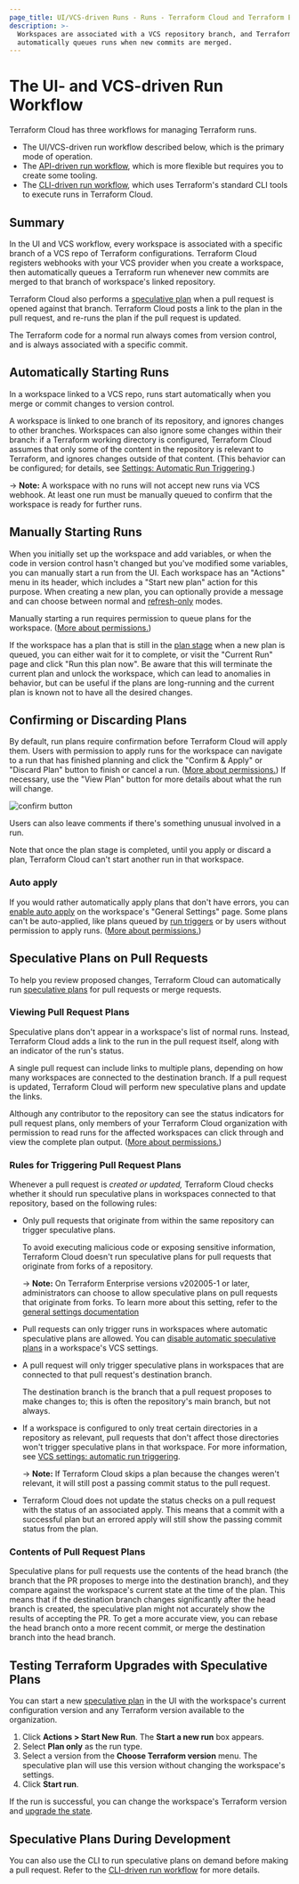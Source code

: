 ```yaml
---
page_title: UI/VCS-driven Runs - Runs - Terraform Cloud and Terraform Enterprise
description: >-
  Workspaces are associated with a VCS repository branch, and Terraform Cloud
  automatically queues runs when new commits are merged.
---
```


# The UI- and VCS-driven Run Workflow

Terraform Cloud has three workflows for managing Terraform runs.

- The UI/VCS-driven run workflow described below, which is the primary mode of operation.
- The [API-driven run workflow](/cloud-docs/run/api), which is more flexible but requires you to create some tooling.
- The [CLI-driven run workflow](/cloud-docs/run/cli), which uses Terraform's standard CLI tools to execute runs in Terraform Cloud.

## Summary

In the UI and VCS workflow, every workspace is associated with a specific branch of a VCS repo of Terraform configurations. Terraform Cloud registers webhooks with your VCS provider when you create a workspace, then automatically queues a Terraform run whenever new commits are merged to that branch of workspace's linked repository.

Terraform Cloud also performs a [speculative plan][] when a pull request is opened against that branch. Terraform Cloud posts a link to the plan in the pull request, and re-runs the plan if the pull request is updated.

[speculative plan]: /cloud-docs/run/#speculative-plans

The Terraform code for a normal run always comes from version control, and is always associated with a specific commit.

## Automatically Starting Runs

In a workspace linked to a VCS repo, runs start automatically when you merge or commit changes to version control.

A workspace is linked to one branch of its repository, and ignores changes to other branches. Workspaces can also ignore some changes within their branch: if a Terraform working directory is configured, Terraform Cloud assumes that only some of the content in the repository is relevant to Terraform, and ignores changes outside of that content. (This behavior can be configured; for details, see [Settings: Automatic Run Triggering](/cloud-docs/workspaces/settings/vcs#automatic-run-triggering).)

-> **Note:** A workspace with no runs will not accept new runs via VCS webhook. At least one run must be manually queued to confirm that the workspace is ready for further runs.

## Manually Starting Runs

When you initially set up the workspace and add variables, or when the code in version control hasn't changed but you've modified some variables, you can manually start a run from the UI. Each workspace has an "Actions" menu in its header, which includes a "Start new plan" action for this purpose. When creating a new plan, you can optionally provide a message and can choose between normal and [refresh-only](/cloud-docs/run/modes-and-options#refresh-only-mode) modes.

Manually starting a run requires permission to queue plans for the workspace. ([More about permissions.](/cloud-docs/users-teams-organizations/permissions))

[permissions-citation]: #intentionally-unused---keep-for-maintainers

If the workspace has a plan that is still in the [plan stage](/cloud-docs/run/states#2-the-plan-stage) when a new plan is queued, you can either wait for it to complete, or visit the "Current Run" page and click "Run this plan now". Be aware that this will terminate the current plan and unlock the workspace, which can lead to anomalies in behavior, but can be useful if the plans are long-running and the current plan is known not to have all the desired changes.

## Confirming or Discarding Plans

By default, run plans require confirmation before Terraform Cloud will apply them. Users with permission to apply runs for the workspace can navigate to a run that has finished planning and click the "Confirm & Apply" or "Discard Plan" button to finish or cancel a run. ([More about permissions.](/cloud-docs/users-teams-organizations/permissions)) If necessary, use the "View Plan" button for more details about what the run will change.

[permissions-citation]: #intentionally-unused---keep-for-maintainers

![confirm button](/img/docs/runs-confirm.png)

Users can also leave comments if there's something unusual involved in a run.

Note that once the plan stage is completed, until you apply or discard a plan, Terraform Cloud can't start another run in that workspace.

### Auto apply

If you would rather automatically apply plans that don't have errors, you can [enable auto apply](/cloud-docs/workspaces/settings#auto-apply-and-manual-apply) on the workspace's "General Settings" page. Some plans can't be auto-applied, like plans queued by [run triggers](/cloud-docs/workspaces/settings/run-triggers) or by users without permission to apply runs. ([More about permissions.](/cloud-docs/users-teams-organizations/permissions))

[permissions-citation]: #intentionally-unused---keep-for-maintainers

## Speculative Plans on Pull Requests

To help you review proposed changes, Terraform Cloud can automatically run [speculative plans][speculative plan] for pull requests or merge requests.

### Viewing Pull Request Plans

Speculative plans don't appear in a workspace's list of normal runs. Instead, Terraform Cloud adds a link to the run in the pull request itself, along with an indicator of the run's status.

A single pull request can include links to multiple plans, depending on how many workspaces are connected to the destination branch. If a pull request is updated, Terraform Cloud will perform new speculative plans and update the links.

Although any contributor to the repository can see the status indicators for pull request plans, only members of your Terraform Cloud organization with permission to read runs for the affected workspaces can click through and view the complete plan output. ([More about permissions.](/cloud-docs/users-teams-organizations/permissions))

[permissions-citation]: #intentionally-unused---keep-for-maintainers

### Rules for Triggering Pull Request Plans

Whenever a pull request is _created or updated,_ Terraform Cloud checks whether it should run speculative plans in workspaces connected to that repository, based on the following rules:

- Only pull requests that originate from within the same repository can trigger speculative plans.

  To avoid executing malicious code or exposing sensitive information, Terraform Cloud doesn't run speculative plans for pull requests that originate from forks of a repository.

  -> **Note:** On Terraform Enterprise versions v202005-1 or later, administrators can choose to allow speculative plans on pull requests that originate from forks. To learn more about this setting, refer to the [general settings documentation](/enterprise/admin/application/general#allow-speculative-plans-on-pull-requests-from-forks)

- Pull requests can only trigger runs in workspaces where automatic speculative plans are allowed. You can [disable automatic speculative plans](/cloud-docs/workspaces/settings/vcs#automatic-speculative-plans) in a workspace's VCS settings.

- A pull request will only trigger speculative plans in workspaces that are connected to that pull request's destination branch.

  The destination branch is the branch that a pull request proposes to make changes to; this is often the repository's main branch, but not always.

- If a workspace is configured to only treat certain directories in a repository as relevant, pull requests that don't affect those directories won't trigger speculative plans in that workspace. For more information, see [VCS settings: automatic run triggering](/cloud-docs/workspaces/settings/vcs#automatic-run-triggering).

  -> **Note:** If Terraform Cloud skips a plan because the changes weren't relevant, it will still post a passing commit status to the pull request.

- Terraform Cloud does not update the status checks on a pull request with the status of an associated apply. This means that a commit with a successful plan but an errored apply will still show the passing commit status from the plan.

### Contents of Pull Request Plans

Speculative plans for pull requests use the contents of the head branch (the branch that the PR proposes to merge into the destination branch), and they compare against the workspace's current state at the time of the plan. This means that if the destination branch changes significantly after the head branch is created, the speculative plan might not accurately show the results of accepting the PR. To get a more accurate view, you can rebase the head branch onto a more recent commit, or merge the destination branch into the head branch.

## Testing Terraform Upgrades with Speculative Plans

You can start a new [speculative plan][speculative plan] in the UI with the workspace's current configuration version and any Terraform version available to the organization.

1. Click **Actions > Start New Run**. The **Start a new run** box appears.
1. Select **Plan only** as the run type.
1. Select a version from the **Choose Terraform version** menu. The speculative plan will use this version without changing the workspace's settings.
1. Click **Start run**.

If the run is successful, you can change the workspace's Terraform version and [upgrade the state](/cloud-docs/workspaces/state#upgrading-state).

## Speculative Plans During Development

You can also use the CLI to run speculative plans on demand before making a pull request. Refer to the [CLI-driven run workflow](/cloud-docs/run/cli#remote-speculative-plans) for more details.
